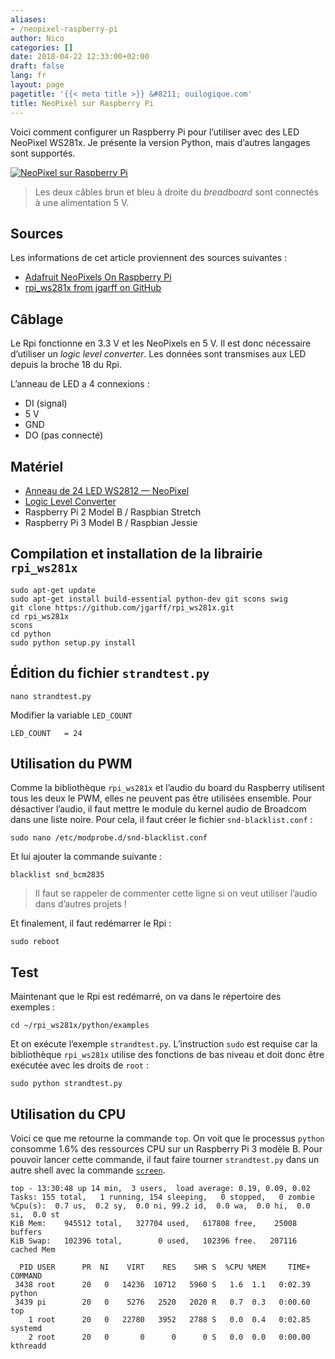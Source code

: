 ```yaml
---
aliases:
- /neopixel-raspberry-pi
author: Nico
categories: []
date: 2018-04-22 12:33:00+02:00
draft: false
lang: fr
layout: page
pagetitle: '{{< meta title >}} &#8211; ouilogique.com'
title: NeoPixel sur Raspberry Pi
---
```


Voici comment configurer un Raspberry Pi pour l’utiliser avec des LED NeoPixel WS281x. Je présente la version Python, mais d’autres langages sont supportés.

[![NeoPixel sur Raspberry Pi][img_1]][img_1]

> Les deux câbles brun et bleu à droite du _breadboard_ sont connectés à une alimentation 5 V.

## Sources

Les informations de cet article proviennent des sources suivantes :

-   [Adafruit NeoPixels On Raspberry Pi][adafruit neopixels on raspberry pi]
-   [rpi_ws281x from jgarff on GitHub][rpi_ws281x from jgarff on github]

## Câblage

Le Rpi fonctionne en 3.3 V et les NeoPixels en 5 V. Il est donc nécessaire d’utiliser un _logic level converter_. Les données sont transmises aux LED depuis la broche 18 du Rpi.

L’anneau de LED a 4 connexions :

-   DI (signal)
-   5 V
-   GND
-   DO (pas connecté)

## Matériel

-   [Anneau de 24 LED WS2812 — NeoPixel][anneau de 24 led ws2812 — neopixel]
-   [Logic Level Converter][logic level converter]
-   Raspberry Pi 2 Model B / Raspbian Stretch
-   Raspberry Pi 3 Model B / Raspbian Jessie

## Compilation et installation de la librairie `rpi_ws281x`

    sudo apt-get update
    sudo apt-get install build-essential python-dev git scons swig
    git clone https://github.com/jgarff/rpi_ws281x.git
    cd rpi_ws281x
    scons
    cd python
    sudo python setup.py install

## Édition du fichier `strandtest.py`

    nano strandtest.py

Modifier la variable `LED_COUNT`

    LED_COUNT   = 24

## Utilisation du PWM

Comme la bibliothèque `rpi_ws281x` et l’audio du board du Raspberry utilisent tous les deux le PWM, elles ne peuvent pas être utilisées ensemble. Pour désactiver l’audio, il faut mettre le module du kernel audio de Broadcom dans une liste noire. Pour cela, il faut créer le fichier `snd-blacklist.conf` :

    sudo nano /etc/modprobe.d/snd-blacklist.conf

Et lui ajouter la commande suivante :

    blacklist snd_bcm2835

> Il faut se rappeler de commenter cette ligne si on veut utiliser l’audio dans d’autres projets !

Et finalement, il faut redémarrer le Rpi :

    sudo reboot

## Test

Maintenant que le Rpi est redémarré, on va dans le répertoire des exemples :

    cd ~/rpi_ws281x/python/examples

Et on exécute l’exemple `strandtest.py`. L’instruction `sudo` est requise car la bibliothèque `rpi_ws281x` utilise des fonctions de bas niveau et doit donc être exécutée avec les droits de `root` :

    sudo python strandtest.py

## Utilisation du CPU

Voici ce que me retourne la commande `top`. On voit que le processus `python` consomme 1.6% des ressources CPU sur un Raspberry Pi 3 modèle B. Pour pouvoir lancer cette commande, il faut faire tourner `strandtest.py` dans un autre shell avec la commande [`screen`][gnu screen sur ouilogique.com].

    top - 13:30:48 up 14 min,  3 users,  load average: 0.19, 0.09, 0.02
    Tasks: 155 total,   1 running, 154 sleeping,   0 stopped,   0 zombie
    %Cpu(s):  0.7 us,  0.2 sy,  0.0 ni, 99.2 id,  0.0 wa,  0.0 hi,  0.0 si,  0.0 st
    KiB Mem:    945512 total,   327704 used,   617808 free,    25008 buffers
    KiB Swap:   102396 total,        0 used,   102396 free.   207116 cached Mem

      PID USER      PR  NI    VIRT    RES    SHR S  %CPU %MEM     TIME+ COMMAND
     3438 root      20   0   14236  10712   5960 S   1.6  1.1   0:02.39 python
     3439 pi        20   0    5276   2520   2020 R   0.7  0.3   0:00.60 top
        1 root      20   0   22780   3952   2788 S   0.0  0.4   0:02.85 systemd
        2 root      20   0       0      0      0 S   0.0  0.0   0:00.00 kthreadd

[img_1]: ./images/2018-04-22-neopixel-raspberry-pi-001_lowres.jpg
[adafruit neopixels on raspberry pi]: https://learn.adafruit.com/neopixels-on-raspberry-pi/software
[rpi_ws281x from jgarff on github]: https://github.com/jgarff/rpi_ws281x
[anneau de 24 led ws2812 — neopixel]: https://www.banggood.com/CJMCU-24-Bit-WS2812-5050-RGB-LED-Driver-Development-Board-p-974188.html?p=0431091025639201412F)
[logic level converter]: https://www.banggood.com/Logic-Level-Converter-Bi-Directional-IIC-4-Way-Level-Conversion-Module-p-938774.html?p=0431091025639201412F)
[gnu screen sur ouilogique.com]: ../2023-03-09-installer-raspberry-pi-os-sur-raspberry-pi-sans-clavier-ni-souris-ni-ecran/#gnu-screen
